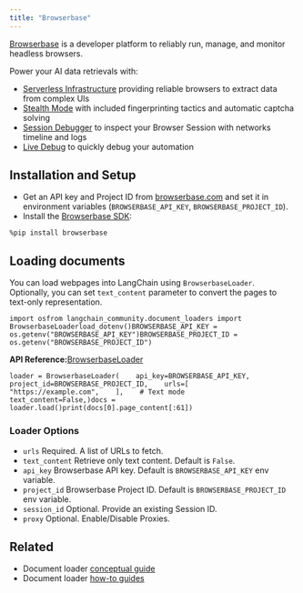 ```yaml
---
title: "Browserbase"
---
```


[Browserbase](https://browserbase.com) is a developer platform to reliably run, manage, and monitor headless browsers.

Power your AI data retrievals with:

* [Serverless Infrastructure](https://docs.browserbase.com/under-the-hood) providing reliable browsers to extract data from complex UIs
* [Stealth Mode](https://docs.browserbase.com/features/stealth-mode) with included fingerprinting tactics and automatic captcha solving
* [Session Debugger](https://docs.browserbase.com/features/sessions) to inspect your Browser Session with networks timeline and logs
* [Live Debug](https://docs.browserbase.com/guides/session-debug-connection/browser-remote-control) to quickly debug your automation

## Installation and Setup

* Get an API key and Project ID from [browserbase.com](https://browserbase.com) and set it in environment variables (`BROWSERBASE_API_KEY`, `BROWSERBASE_PROJECT_ID`).
* Install the [Browserbase SDK](http://github.com/browserbase/python-sdk):

```
%pip install browserbase
```

## Loading documents

You can load webpages into LangChain using `BrowserbaseLoader`. Optionally, you can set `text_content` parameter to convert the pages to text-only representation.

```
import osfrom langchain_community.document_loaders import BrowserbaseLoaderload_dotenv()BROWSERBASE_API_KEY = os.getenv("BROWSERBASE_API_KEY")BROWSERBASE_PROJECT_ID = os.getenv("BROWSERBASE_PROJECT_ID")
```

**API Reference:**[BrowserbaseLoader](https://python.langchain.com/api_reference/community/document_loaders/langchain_community.document_loaders.browserbase.BrowserbaseLoader.html)

```
loader = BrowserbaseLoader(    api_key=BROWSERBASE_API_KEY,    project_id=BROWSERBASE_PROJECT_ID,    urls=[        "https://example.com",    ],    # Text mode    text_content=False,)docs = loader.load()print(docs[0].page_content[:61])
```

### Loader Options

* `urls` Required. A list of URLs to fetch.
* `text_content` Retrieve only text content. Default is `False`.
* `api_key` Browserbase API key. Default is `BROWSERBASE_API_KEY` env variable.
* `project_id` Browserbase Project ID. Default is `BROWSERBASE_PROJECT_ID` env variable.
* `session_id` Optional. Provide an existing Session ID.
* `proxy` Optional. Enable/Disable Proxies.

## Related

* Document loader [conceptual guide](/src/oss/concepts/document_loaders)
* Document loader [how-to guides](/src/oss/how_to/#document-loaders)
